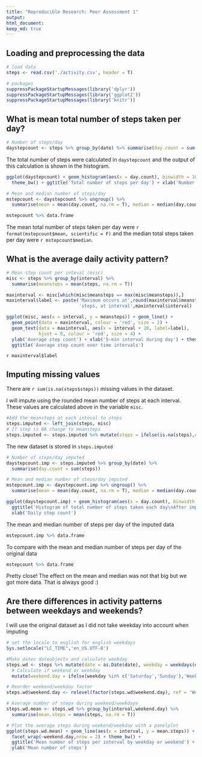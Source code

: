 ```yaml
---
title: "Reproducible Research: Peer Assessment 1"
output: 
html_document:
keep_md: true
---
```



## Loading and preprocessing the data
```r
# load data
steps <- read.csv('./activity.csv', header = T)

# packages
suppressPackageStartupMessages(library('dplyr'))
suppressPackageStartupMessages(library('ggplot2'))
suppressPackageStartupMessages(library('knitr'))
```

## What is mean total number of steps taken per day?
```r
# Number of steps/day
daystepcount <- steps %>% group_by(date) %>% summarise(day.count = sum(steps))
```
The total number of steps were calculated in `daystepcount` and the output of this calculation is shown
in the histogram.

```r
ggplot(daystepcount) + geom_histogram(aes(x = day.count), binwidth = 1000) + 
  theme_bw() + ggtitle('Total number of steps per day') + xlab('Number of steps per day')
```

```r

# Mean and median number of steps/day
mstepcount <- daystepcount %>% ungroup() %>% 
  summarise(mean = mean(day.count, na.rm = T), median = median(day.count, na.rm = T))

mstepcount %>% data.frame
```
The mean total number of steps taken per day were `r format(mstepcount$mean, scientific = F)` and the median total steps taken per day were
`r mstepcount$median`. 

## What is the average daily activity pattern?
```r
# Mean step count per inteval (misc)
misc <- steps %>% group_by(interval) %>% 
  summarise(meansteps = mean(steps, na.rm = T))

maxinterval <- misc[which(misc$meansteps == max(misc$meansteps)),]
maxinterval$label <- paste('Maximum occurs at',round(maxinterval$meansteps,0),
                           'steps, at interval',maxinterval$interval)

ggplot(misc, aes(x = interval, y = meansteps)) + geom_line() + 
  geom_point(data = maxinterval, colour = 'red', size = 2) +
  geom_text(data = maxinterval, aes(x = interval + 20, label=label),
            hjust = 0, colour = 'red', size = 4) +
  ylab('Average step count') + xlab('5-min interval during day') + theme_bw() + 
  ggtitle('Average step count over time intervals')
```

`r maxinterval$label`

## Imputing missing values
There are `r sum(is.na(steps$steps))` missing values in the dataset.

I will impute using the rounded mean number of steps at each interval.
These values are calculated above in the variable `misc`.
```r
#Add the meansteps at each inteval to steps
steps.imputed <- left_join(steps, misc)
# If step is NA change to meansteps
steps.imputed <- steps.imputed %>% mutate(steps = ifelse(is.na(steps),round(meansteps,0),steps))

```
The new dataset is stored in `steps.imputed` 

```r
# Number of steps/day imputed
daystepcount.imp <- steps.imputed %>% group_by(date) %>% 
  summarise(day.count = sum(steps))

# Mean and median number of steps/day imputed
mstepcount.imp <- daystepcount.imp %>% ungroup() %>% 
  summarise(mean = mean(day.count, na.rm = T), median = median(day.count, na.rm = T))

ggplot(daystepcount.imp) + geom_histogram(aes(x = day.count), binwidth = 500) + 
  ggtitle('Histogram of total number of steps taken each day\nAfter imputation') + theme_bw() +
  xlab('Daily step count')
```

The mean and median number of steps per day of the imputed data
```r
mstepcount.imp %>% data.frame
```
To compare with the  mean and median number of steps per day of the original data
```r
mstepcount %>% data.frame
```
Pretty close! The effect on the mean and median was not that big but we got more data. That is always good :)

## Are there differences in activity patterns between weekdays and weekends?
I will use the original dataset as I did not take weekday into account when imputing
```r
# set the locale to english for english weekdays
Sys.setlocale("LC_TIME",'en_US.UTF-8')

#Make dates dateobjects and calculate weekday
steps.wd <- steps %>% mutate(date = as.Date(date), weekday = weekdays(date)) %>%
  # Calculate if weekend or weekday
  mutate(weekend.day = ifelse(weekday %in% c('Saturday','Sunday'),'Weekend','Weekday'))

# Reorder weekend/weekday factor
steps.wd$weekend.day <- relevel(factor(steps.wd$weekend.day), ref = 'Weekend')

# Average number of steps during weekend/weekdays
steps.wd.mean <- steps.wd %>% group_by(interval,weekend.day) %>%
  summarise(mean.steps = mean(steps, na.rm = T))

# Plot the average steps during weekend/weekday with a panelplot
ggplot(steps.wd.mean) + geom_line(aes(x = interval, y = mean.steps)) + 
  facet_wrap(~weekend.day,nrow = 2) + theme_bw() + 
  ggtitle('Mean number of steps per interval by weekday or weekend') + 
  ylab('Mean number of steps')

```
